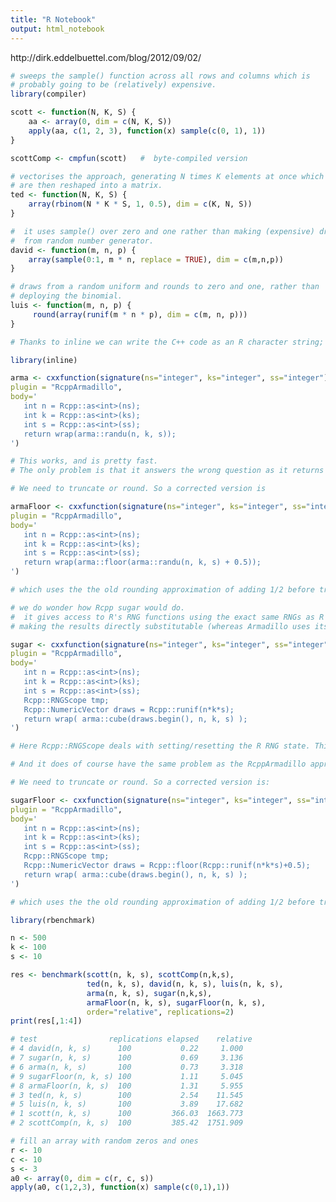```yaml
---
title: "R Notebook"
output: html_notebook
---
```


http://dirk.eddelbuettel.com/blog/2012/09/02/


```r
# sweeps the sample() function across all rows and columns which is 
# probably going to be (relatively) expensive.
library(compiler)

scott <- function(N, K, S) {
    aa <- array(0, dim = c(N, K, S))
    apply(aa, c(1, 2, 3), function(x) sample(c(0, 1), 1))
}

scottComp <- cmpfun(scott)   #  byte-compiled version
```


```r
# vectorises the approach, generating N times K elements at once which 
# are then reshaped into a matrix.
ted <- function(N, K, S) {
    array(rbinom(N * K * S, 1, 0.5), dim = c(K, N, S))
}
```


```r
#  it uses sample() over zero and one rather than making (expensive) draws 
#  from random number generator.
david <- function(m, n, p) {
    array(sample(0:1, m * n, replace = TRUE), dim = c(m,n,p))
}
```


```r
# draws from a random uniform and rounds to zero and one, rather than 
# deploying the binomial.
luis <- function(m, n, p) {
     round(array(runif(m * n * p), dim = c(m, n, p)))
}
```



```r
# Thanks to inline we can write the C++ code as an R character string; inline takes care of everything and we end up with C++-based solution directly callable from R:

library(inline)

arma <- cxxfunction(signature(ns="integer", ks="integer", ss="integer"), 
plugin = "RcppArmadillo", 
body='
   int n = Rcpp::as<int>(ns);
   int k = Rcpp::as<int>(ks);
   int s = Rcpp::as<int>(ss);
   return wrap(arma::randu(n, k, s));
')

# This works, and is pretty fast. 
# The only problem is that it answers the wrong question as it returns U(0,1) draws and not binomials. 
```



```r
# We need to truncate or round. So a corrected version is

armaFloor <- cxxfunction(signature(ns="integer", ks="integer", ss="integer"), 
plugin = "RcppArmadillo", 
body='
   int n = Rcpp::as<int>(ns);
   int k = Rcpp::as<int>(ks);
   int s = Rcpp::as<int>(ss);
   return wrap(arma::floor(arma::randu(n, k, s) + 0.5));
')

# which uses the the old rounding approximation of adding 1/2 before truncating.
```


```r
# we do wonder how Rcpp sugar would do.
#  it gives access to R's RNG functions using the exact same RNGs as R 
# making the results directly substitutable (whereas Armadillo uses its own RNG).

sugar <- cxxfunction(signature(ns="integer", ks="integer", ss="integer"), 
plugin = "RcppArmadillo", 
body='
   int n = Rcpp::as<int>(ns);
   int k = Rcpp::as<int>(ks);
   int s = Rcpp::as<int>(ss);
   Rcpp::RNGScope tmp;
   Rcpp::NumericVector draws = Rcpp::runif(n*k*s);
   return wrap( arma::cube(draws.begin(), n, k, s) );
')

# Here Rcpp::RNGScope deals with setting/resetting the R RNG state. This draws a vector of N time K uniforms similar to Luis' function -- and just like Luis' R function does so without looping -- and then shapes a matrix of dimension N by K from it.

# And it does of course have the same problem as the RcppArmadillo approach earlier
```


```r
# We need to truncate or round. So a corrected version is:

sugarFloor <- cxxfunction(signature(ns="integer", ks="integer", ss="integer"), 
plugin = "RcppArmadillo", 
body='
   int n = Rcpp::as<int>(ns);
   int k = Rcpp::as<int>(ks);
   int s = Rcpp::as<int>(ss);
   Rcpp::RNGScope tmp;
   Rcpp::NumericVector draws = Rcpp::floor(Rcpp::runif(n*k*s)+0.5);
   return wrap( arma::cube(draws.begin(), n, k, s) );
')

# which uses the the old rounding approximation of adding 1/2 before truncating.
```


```r
library(rbenchmark)

n <- 500
k <- 100
s <- 10

res <- benchmark(scott(n, k, s), scottComp(n,k,s),
                 ted(n, k, s), david(n, k, s), luis(n, k, s),
                 arma(n, k, s), sugar(n,k,s),
                 armaFloor(n, k, s), sugarFloor(n, k, s),
                 order="relative", replications=2)
print(res[,1:4])

# test                replications elapsed    relative
# 4	david(n, k, s)	    100	          0.22	   1.000
# 7	sugar(n, k, s)	    100	          0.69	   3.136
# 6	arma(n, k, s)	    100	          0.73	   3.318
# 9	sugarFloor(n, k, s)	100	          1.11	   5.045
# 8	armaFloor(n, k, s)	100	          1.31	   5.955
# 3	ted(n, k, s)	    100	          2.54	  11.545
# 5	luis(n, k, s)	    100	          3.89	  17.682
# 1	scott(n, k, s)	    100	        366.03	1663.773
# 2	scottComp(n, k, s)	100	        385.42	1751.909
```


```r
# fill an array with random zeros and ones
r <- 10
c <- 10
s <- 3
a0 <- array(0, dim = c(r, c, s))
apply(a0, c(1,2,3), function(x) sample(c(0,1),1))
```


